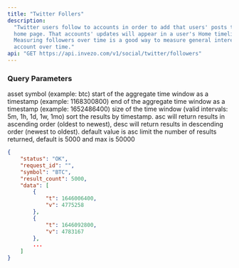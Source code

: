 ```yaml
---
title: "Twitter Follers"
description:
  "Twitter users follow to accounts in order to add that users' posts to their
  home page. That accounts' updates will appear in a user's Home timeline.
  Measuring followers over time is a good way to measure general interest for an
  account over time."
api: "GET https://api.invezo.com/v1/social/twitter/followers"
---
```


### Query Parameters

<ParamField query="symbol" type="string" required>
  asset symbol (example: btc)
</ParamField>

<ParamField query="min" type="int" required>
  start of the aggregate time window as a timestamp (example: 1168300800)
</ParamField>

<ParamField query="max" type="int" required>
  end of the aggregate time window as a timestamp (example: 1652486400)
</ParamField>

<ParamField query="interval" type="string" required>
  size of the time window (valid intervals: 5m, 1h, 1d, 1w, 1mo)
</ParamField>

<ParamField query="sort" type="string">
  sort the results by timestamp. asc will return results in ascending order
  (oldest to newest), desc will return results in descending order (newest to
  oldest). default value is asc
</ParamField>

<ParamField query="limit" type="int">
  limit the number of results returned, default is 5000 and max is 50000
</ParamField>

<ResponseExample>

```json Response
{
    "status": "OK",
    "request_id": "",
    "symbol": "BTC",
    "result_count": 5000,
    "data": [
        {
            "t": 1646006400,
            "v": 4775258
        },
        {
            "t": 1646092800,
            "v": 4783167
        },
        ...
    ]
}
```

</ResponseExample>